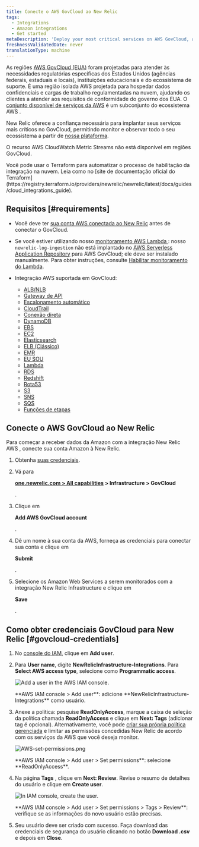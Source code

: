 ```yaml
---
title: Conecte o AWS GovCloud ao New Relic
tags:
  - Integrations
  - Amazon integrations
  - Get started
metaDescription: 'Deploy your most critical services on AWS GovCloud, and monitor your entire infrastructure with New Relic.'
freshnessValidatedDate: never
translationType: machine
---
```





As regiões [AWS GovCloud (EUA)](https://aws.amazon.com/govcloud-us/) foram projetadas para atender às necessidades regulatórias específicas dos Estados Unidos (agências federais, estaduais e locais), instituições educacionais e do ecossistema de suporte. É uma região isolada AWS projetada para hospedar dados confidenciais e cargas de trabalho regulamentadas na nuvem, ajudando os clientes a atender aos requisitos de conformidade do governo dos EUA. O [conjunto disponível de serviços da AWS](https://aws.amazon.com/govcloud-us/details/) é um subconjunto do ecossistema AWS .

New Relic oferece a confiança necessária para implantar seus serviços mais críticos no GovCloud, permitindo monitor e observar todo o seu ecossistema a partir de [nossa plataforma](/docs/new-relic-one/use-new-relic-one/get-started/introduction-new-relic-one).

O recurso AWS CloudWatch Metric Streams não está disponível em regiões GovCloud.

<Callout variant="tip">
  Você pode usar o Terraform para automatizar o processo de habilitação da integração na nuvem. Leia como no [site de documentação oficial do Terraform](https://registry.terraform.io/providers/newrelic/newrelic/latest/docs/guides/cloud_integrations_guide).
</Callout>

## Requisitos [#requirements]

* Você deve ter [sua conta AWS conectada ao New Relic](/docs/integrations/amazon-integrations/get-started/connect-aws-infrastructure) antes de conectar o GovCloud.

* Se você estiver utilizando nosso [monitoramento AWS Lambda ](/docs/serverless-function-monitoring/aws-lambda-monitoring/get-started/introduction-new-relic-monitoring-aws-lambda): nosso `newrelic-log-ingestion` não está implantado no [AWS Serverless Application Repository](https://aws.amazon.com/serverless/serverlessrepo/) para AWS GovCloud; ele deve ser instalado manualmente. Para obter instruções, consulte [Habilitar monitoramento do Lambda](/docs/serverless-function-monitoring/aws-lambda-monitoring/get-started/enable-new-relic-monitoring-aws-lambda#connect-aws).

* Integração AWS suportada em GovCloud:

  * [ALB/NLB](/docs/integrations/amazon-integrations/aws-integrations-list/aws-albnlb-monitoring-integration)
  * [Gateway de API](/docs/integrations/amazon-integrations/aws-integrations-list/aws-api-gateway-monitoring-integration)
  * [Escalonamento automático](/docs/integrations/amazon-integrations/aws-integrations-list/aws-auto-scaling-monitoring-integration)
  * [CloudTrail](/docs/integrations/amazon-integrations/aws-integrations-list/aws-cloudtrail-monitoring-integration)
  * [Conexão direta](/docs/integrations/amazon-integrations/aws-integrations-list/aws-direct-connect-monitoring-integration)
  * [DynamoDB](/docs/integrations/amazon-integrations/aws-integrations-list/aws-dynamodb-monitoring-integration)
  * [EBS](/docs/integrations/amazon-integrations/aws-integrations-list/aws-ebs-monitoring-integration)
  * [EC2](/docs/integrations/amazon-integrations/aws-integrations-list/aws-ec2-monitoring-integration)
  * [Elasticsearch](/docs/integrations/amazon-integrations/aws-integrations-list/aws-elasticsearch-monitoring-integration)
  * [ELB (Clássico)](/docs/integrations/amazon-integrations/aws-integrations-list/aws-elb-classic-monitoring-integration)
  * [EMR](/docs/integrations/amazon-integrations/aws-integrations-list/aws-emr-monitoring-integration)
  * [EU SOU](/docs/integrations/amazon-integrations/aws-integrations-list/aws-iam-monitoring-integration)
  * [Lambda](/docs/integrations/amazon-integrations/aws-integrations-list/aws-lambda-monitoring-integration)
  * [RDS](/docs/integrations/amazon-integrations/aws-integrations-list/aws-rds-monitoring-integration)
  * [Redshift](/docs/integrations/amazon-integrations/aws-integrations-list/aws-redshift-integration)
  * [Rota53](/docs/integrations/amazon-integrations/aws-integrations-list/aws-route-53-monitoring-integration)
  * [S3](/docs/integrations/amazon-integrations/aws-integrations-list/aws-s3-monitoring-integration)
  * [SNS](/docs/integrations/amazon-integrations/aws-integrations-list/aws-sns-monitoring-integration)
  * [SQS](/docs/integrations/amazon-integrations/aws-integrations-list/aws-sqs-monitoring-integration)
  * [Funções de etapas](/docs/integrations/amazon-integrations/aws-integrations-list/aws-step-functions-monitoring-integration)

## Conecte o AWS GovCloud ao New Relic

Para começar a receber dados da Amazon com a integração New Relic AWS , conecte sua conta Amazon à New Relic.

1. Obtenha [suas credenciais](#govcloud-credentials).

2. Vá para

   <DNT>**[one.newrelic.com > All capabilities](https://one.newrelic.com/all-capabilities) > Infrastructure > GovCloud**</DNT>

   .

3. Clique em

   <DNT>**Add AWS GovCloud account**</DNT>

   .

4. Dê um nome à sua conta da AWS, forneça as credenciais para conectar sua conta e clique em

   <DNT>**Submit**</DNT>

   .

5. Selecione os Amazon Web Services a serem monitorados com a integração New Relic Infrastructure e clique em

   <DNT>**Save**</DNT>

   .

## Como obter credenciais GovCloud para New Relic [#govcloud-credentials]

1. No [console do IAM](https://console.amazonaws-us-gov.com/iam/home#/users), clique em <DNT>**Add user**</DNT>.

2. Para <DNT>**User name**</DNT>, digite <DNT>**NewRelicInfrastructure-Integrations**</DNT>. Para <DNT>**Select AWS access type**</DNT>, selecione como <DNT>**Programmatic access**</DNT>.

   <img
     title="AWS-add-user.png"
     alt="Add a user in the AWS IAM console."
     src={infrastructureAwsAddUser}
   />

   <figcaption>
     <DNT>**AWS IAM console > Add user**</DNT>: adicione <DNT>**NewRelicInfrastructure-Integrations**</DNT> como usuário.
   </figcaption>

3. Anexe a política: pesquise <DNT>**ReadOnlyAccess**</DNT>, marque a caixa de seleção da política chamada <DNT>**ReadOnlyAccess**</DNT> e clique em <DNT>**Next: Tags**</DNT> (adicionar tag é opcional). Alternativamente, você pode [criar sua própria política gerenciada](/docs/integrations/amazon-integrations/getting-started/integrations-managed-policies) e limitar as permissões concedidas New Relic de acordo com os serviços da AWS que você deseja monitor.

   <img
     title="AWS-set-permissions.png"
     alt="AWS-set-permissions.png"
     src={infrastructureAwsSetPermissions}
   />

   <figcaption>
     <DNT>**AWS IAM console > Add user > Set permissions**</DNT>: selecione <DNT>**ReadOnlyAccess**</DNT>.
   </figcaption>

4. Na página <DNT>**Tags**</DNT> , clique em <DNT>**Next: Review**</DNT>. Revise o resumo de detalhes do usuário e clique em <DNT>**Create user**</DNT>.

   <img
     title="AWS-create-user.png"
     alt="In IAM console, create the user."
     src={infrastructureAwsCreateUser}
   />

   <figcaption>
     <DNT>**AWS IAM console > Add user > Set permissions > Tags > Review**</DNT>: verifique se as informações do novo usuário estão precisas.
   </figcaption>

5. Seu usuário deve ser criado com sucesso. Faça download das credenciais de segurança do usuário clicando no botão <DNT>**Download .csv**</DNT> e depois em <DNT>**Close**</DNT>.